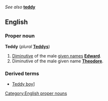 ''See also'' '''[[teddy]]'''

==English==
===Proper noun===
[[Category:English proper nouns]]
'''Teddy''' (''plural'' '''[[Teddys]]''')

#[[Diminutive]] of the male [[given name]]s '''[[Edward]]'''.
#Diminutive of the male given name '''[[Theodore]]'''.

===Derived terms===
*[[Teddy boy]]]